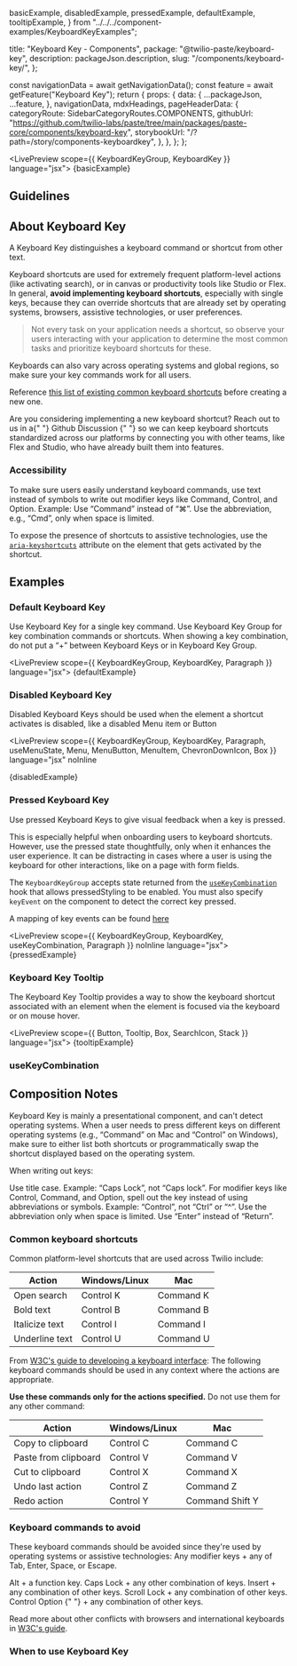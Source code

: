 
  basicExample,
  disabledExample,
  pressedExample,
  defaultExample,
  tooltipExample,
} from "../../../component-examples/KeyboardKeyExamples";

  title: "Keyboard Key - Components",
  package: "@twilio-paste/keyboard-key",
  description: packageJson.description,
  slug: "/components/keyboard-key/",
};


  const navigationData = await getNavigationData();
  const feature = await getFeature("Keyboard Key");
  return {
    props: {
      data: {
        ...packageJson,
        ...feature,
      },
      navigationData,
      mdxHeadings,
      pageHeaderData: {
        categoryRoute: SidebarCategoryRoutes.COMPONENTS,
        githubUrl: "https://github.com/twilio-labs/paste/tree/main/packages/paste-core/components/keyboard-key",
        storybookUrl: "/?path=/story/components-keyboardkey",
      },
    },
  };
};

<LivePreview scope={{ KeyboardKeyGroup, KeyboardKey }} language="jsx">
  {basicExample}
</LivePreview>

## Guidelines

## About Keyboard Key

A Keyboard Key distinguishes a keyboard command or shortcut from other text.

Keyboard shortcuts are used for extremely frequent platform-level actions (like activating search), or in canvas or productivity tools like Studio or Flex. In general, **avoid implementing keyboard shortcuts**, especially with single keys, because they can override shortcuts that are already set by operating systems, browsers, assistive technologies, or user preferences.

<Blockquote
  name="UI Copy: UX Guidelines for Command Names and Keyboard Shortcuts"
  source="Nielsen Norman Group"
  sourceUrl="https://www.nngroup.com/articles/ui-copy/#guidelines-for-command-shortcuts"
>
  Not every task on your application needs a shortcut, so observe your users interacting with your application to
  determine the most common tasks and prioritize keyboard shortcuts for these.
</Blockquote>

Keyboards can also vary across operating systems and global regions, so make sure your key commands work for all users.

Reference [this list of existing common keyboard shortcuts](#common-keyboard-shortcuts) before creating a new one.

<Box marginBottom="space60">
  <Callout variant="neutral">
    <CalloutHeading>Are you considering implementing a new keyboard shortcut?</CalloutHeading>
    <CalloutText>
      Reach out to us in a{" "}
      <Anchor
        href="https://github.com/twilio-labs/paste/discussions"
        showExternal={true}
        i18nExternalLinkLabel="Navigates to Paste Github Discussions"
      >
        Github Discussion
      </Anchor>{" "}
      so we can keep keyboard shortcuts standardized across our platforms by connecting you with other teams, like Flex
      and Studio, who have already built them into features.
    </CalloutText>
  </Callout>
</Box>

### Accessibility

To make sure users easily understand keyboard commands, use text instead of symbols to write out modifier keys like Command, Control, and Option. Example: Use “Command” instead of “⌘”. Use the abbreviation, e.g., “Cmd”, only when space is limited.

To expose the presence of shortcuts to assistive technologies, use the [`aria-keyshortcuts`](https://developer.mozilla.org/en-US/docs/Web/Accessibility/ARIA/Attributes/aria-keyshortcuts) attribute on the element that gets activated by the shortcut.

## Examples

### Default Keyboard Key

Use Keyboard Key for a single key command. Use Keyboard Key Group for key combination commands or shortcuts. When showing a key combination, do not put a “+” between Keyboard Keys or in Keyboard Key Group.

<LivePreview scope={{ KeyboardKeyGroup, KeyboardKey, Paragraph }} language="jsx">
  {defaultExample}
</LivePreview>

### Disabled Keyboard Key

Disabled Keyboard Keys should be used when the element a shortcut activates is disabled, like a disabled Menu item or Button

<LivePreview
  scope={{ KeyboardKeyGroup, KeyboardKey, Paragraph, useMenuState, Menu, MenuButton, MenuItem, ChevronDownIcon, Box }}
  language="jsx"
  noInline
>
  {disabledExample}
</LivePreview>

### Pressed Keyboard Key

Use pressed Keyboard Keys to give visual feedback when a key is pressed.

This is especially helpful when onboarding users to keyboard shortcuts. However, use the pressed state thoughtfully, only when it enhances the user experience. It can be distracting in cases where a user is using the keyboard for other interactions, like on a page with form fields.

The `KeyboardKeyGroup` accepts state returned from the [`useKeyCombination`](#useKeyCombination) hook that allows pressedStyling to be enabled. You must also specify `keyEvent` on the component to detect the correct key pressed.

A mapping of key events can be found [here](https://www.freecodecamp.org/news/javascript-keycode-list-keypress-event-key-codes/)

<LivePreview scope={{ KeyboardKeyGroup, KeyboardKey, useKeyCombination, Paragraph }} noInline language="jsx">
  {pressedExample}
</LivePreview>

### Keyboard Key Tooltip

The Keyboard Key Tooltip provides a way to show the keyboard shortcut associated with an element when the element is focused via the keyboard or on mouse hover.

<LivePreview scope={{ Button, Tooltip, Box, SearchIcon, Stack }} language="jsx">
  {tooltipExample}
</LivePreview>

### useKeyCombination

## Composition Notes

Keyboard Key is mainly a presentational component, and can't detect operating systems. When a user needs to press different keys on different operating systems (e.g., “Command” on Mac and “Control” on Windows), make sure to either list both shortcuts or programmatically swap the shortcut displayed based on the operating system.

When writing out keys:

<List marginBottom="space60">
  <ListItem>Use title case. Example: “Caps Lock”, not “Caps lock”.</ListItem>
  <ListItem>
    For modifier keys like Control, Command, and Option, spell out the key instead of using abbreviations or symbols.
    Example: “Control”, not “Ctrl” or “^”. Use the abbreviation only when space is limited.
  </ListItem>
  <ListItem>Use “Enter” instead of “Return”.</ListItem>
</List>

### Common keyboard shortcuts

Common platform-level shortcuts that are used across Twilio include:

<Box marginBottom="space60">
  <Table>
    <THead>
      <Tr>
        <Th>Action</Th>
        <Th>Windows/Linux</Th>
        <Th>Mac</Th>
      </Tr>
    </THead>
    <TBody>
      <Tr>
        <Td>Open search</Td>
        <Td>
          <KeyboardKeyGroup>
            <KeyboardKey>Control</KeyboardKey>
            <KeyboardKey>K</KeyboardKey>
          </KeyboardKeyGroup>
        </Td>
        <Td>
          <KeyboardKeyGroup>
            <KeyboardKey>Command</KeyboardKey>
            <KeyboardKey>K</KeyboardKey>
          </KeyboardKeyGroup>
        </Td>
      </Tr>
      <Tr>
        <Td>Bold text</Td>
        <Td>
          <KeyboardKeyGroup>
            <KeyboardKey>Control</KeyboardKey>
            <KeyboardKey>B</KeyboardKey>
          </KeyboardKeyGroup>
        </Td>
        <Td>
          <KeyboardKeyGroup>
            <KeyboardKey>Command</KeyboardKey>
            <KeyboardKey>B</KeyboardKey>
          </KeyboardKeyGroup>
        </Td>
      </Tr>
      <Tr>
        <Td>Italicize text</Td>
        <Td>
          <KeyboardKeyGroup>
            <KeyboardKey>Control</KeyboardKey>
            <KeyboardKey>I</KeyboardKey>
          </KeyboardKeyGroup>
        </Td>
        <Td>
          <KeyboardKeyGroup>
            <KeyboardKey>Command</KeyboardKey>
            <KeyboardKey>I</KeyboardKey>
          </KeyboardKeyGroup>
        </Td>
      </Tr>
      <Tr>
        <Td>Underline text</Td>
        <Td>
          <KeyboardKeyGroup>
            <KeyboardKey>Control</KeyboardKey>
            <KeyboardKey>U</KeyboardKey>
          </KeyboardKeyGroup>
        </Td>
        <Td>
          <KeyboardKeyGroup>
            <KeyboardKey>Command</KeyboardKey>
            <KeyboardKey>U</KeyboardKey>
          </KeyboardKeyGroup>
        </Td>
      </Tr>
    </TBody>
  </Table>
</Box>

From [W3C's guide to developing a keyboard interface](https://www.w3.org/WAI/ARIA/apg/practices/keyboard-interface/#keyassignmentconventionsforcommonfunctions):
The following keyboard commands should be used in any context where the actions are appropriate.

**Use these commands only for the actions specified.** Do not use them for any other command:

<Box marginBottom="space60">
  <Table>
    <THead>
      <Tr>
        <Th>Action</Th>
        <Th>Windows/Linux</Th>
        <Th>Mac</Th>
      </Tr>
    </THead>
    <TBody>
      <Tr>
        <Td>Copy to clipboard</Td>
        <Td>
          <KeyboardKeyGroup>
            <KeyboardKey>Control</KeyboardKey>
            <KeyboardKey>C</KeyboardKey>
          </KeyboardKeyGroup>
        </Td>
        <Td>
          <KeyboardKeyGroup>
            <KeyboardKey>Command</KeyboardKey>
            <KeyboardKey>C</KeyboardKey>
          </KeyboardKeyGroup>
        </Td>
      </Tr>
      <Tr>
        <Td>Paste from clipboard</Td>
        <Td>
          <KeyboardKeyGroup>
            <KeyboardKey>Control</KeyboardKey>
            <KeyboardKey>V</KeyboardKey>
          </KeyboardKeyGroup>
        </Td>
        <Td>
          <KeyboardKeyGroup>
            <KeyboardKey>Command</KeyboardKey>
            <KeyboardKey>V</KeyboardKey>
          </KeyboardKeyGroup>
        </Td>
      </Tr>
      <Tr>
        <Td>Cut to clipboard</Td>
        <Td>
          <KeyboardKeyGroup>
            <KeyboardKey>Control</KeyboardKey>
            <KeyboardKey>X</KeyboardKey>
          </KeyboardKeyGroup>
        </Td>
        <Td>
          <KeyboardKeyGroup>
            <KeyboardKey>Command</KeyboardKey>
            <KeyboardKey>X</KeyboardKey>
          </KeyboardKeyGroup>
        </Td>
      </Tr>
      <Tr>
        <Td>Undo last action</Td>
        <Td>
          <KeyboardKeyGroup>
            <KeyboardKey>Control</KeyboardKey>
            <KeyboardKey>Z</KeyboardKey>
          </KeyboardKeyGroup>
        </Td>
        <Td>
          <KeyboardKeyGroup>
            <KeyboardKey>Command</KeyboardKey>
            <KeyboardKey>Z</KeyboardKey>
          </KeyboardKeyGroup>
        </Td>
      </Tr>
      <Tr>
        <Td>Redo action</Td>
        <Td>
          <KeyboardKeyGroup>
            <KeyboardKey>Control</KeyboardKey>
            <KeyboardKey>Y</KeyboardKey>
          </KeyboardKeyGroup>
        </Td>
        <Td>
          <KeyboardKeyGroup>
            <KeyboardKey>Command</KeyboardKey>
            <KeyboardKey>Shift</KeyboardKey>
            <KeyboardKey>Y</KeyboardKey>
          </KeyboardKeyGroup>
        </Td>
      </Tr>
    </TBody>
  </Table>
</Box>

### Keyboard commands to avoid

These keyboard commands should be avoided since they're used by operating systems or assistive technologies:
Any modifier keys + any of <KeyboardKey>Tab</KeyboardKey>, <KeyboardKey>Enter</KeyboardKey>, <KeyboardKey>Space</KeyboardKey>, or <KeyboardKey>Escape</KeyboardKey>.

<List marginBottom="space30">
  <ListItem>
    <KeyboardKey>Alt</KeyboardKey> + a function key.
  </ListItem>
  <ListItem>
    <KeyboardKey>Caps Lock</KeyboardKey> + any other combination of keys.
  </ListItem>
  <ListItem>
    <KeyboardKey>Insert</KeyboardKey> + any combination of other keys.
  </ListItem>
  <ListItem>
    <KeyboardKey>Scroll Lock</KeyboardKey> + any combination of other keys.
  </ListItem>
  <ListItem>
    <KeyboardKeyGroup>
      <KeyboardKey>Control</KeyboardKey>
      <KeyboardKey>Option</KeyboardKey>
    </KeyboardKeyGroup>{" "}
    + any combination of other keys.
  </ListItem>
</List>

Read more about other conflicts with browsers and international keyboards in [W3C's guide](https://www.w3.org/WAI/ARIA/apg/practices/keyboard-interface/#keyboardshortcuts).

### When to use Keyboard Key

<DoDont>
  <Do title="Do" body="Implement keyboard shortcuts for extremely frequent platform-level actions." center />
  <Dont
    title="Don't"
    body="Don't implement keyboard shortcuts, especially single keys, for actions that aren't platform-level or for a canvas productivity tool. They should be used when there's already a high level of engagement and interaction on an action, and not as a way to increase engagement."
    center
  />
  <Do title="Do" body="Use full words for modifier keys, such as “Command” and “Control”." center />
  <Dont
    title="Don't"
    body="Don't use symbols like “⌘”. Only use abbreviations like “Cmd” when space is limited."
    center
  />
  <Do title="Do" body="For key combinations, place Keyboard Keys next to each other separated by a space." center />
  <Dont title="Don't" body="Don't use a “+” between key combinations." center />
</DoDont>
